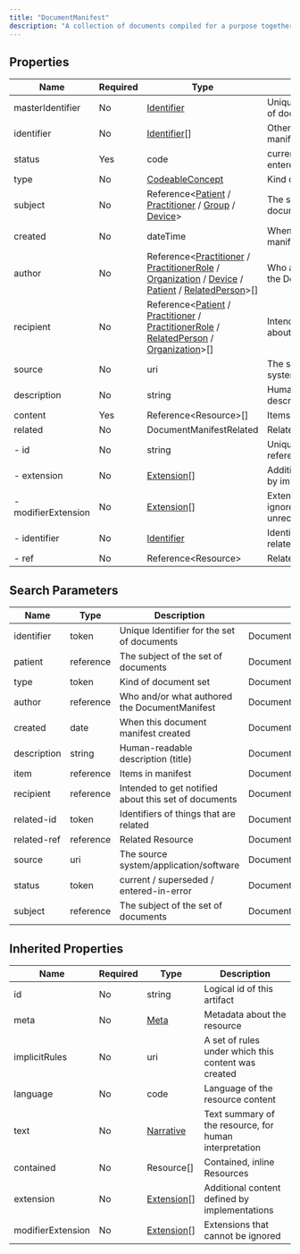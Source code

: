 ```yaml
---
title: "DocumentManifest"
description: "A collection of documents compiled for a purpose together with metadata that applies to the collection."
---
```


## Properties

| Name                | Required | Type                                                                                                                                                                                                                                                                                                                                                                   | Description                                            |
| ------------------- | -------- | ---------------------------------------------------------------------------------------------------------------------------------------------------------------------------------------------------------------------------------------------------------------------------------------------------------------------------------------------------------------------- | ------------------------------------------------------ |
| masterIdentifier    | No       | [Identifier](/medical-api/fhir/data-types/identifier)                                                                                                                                                                                                                                                                                                                  | Unique Identifier for the set of documents             |
| identifier          | No       | [Identifier](/medical-api/fhir/data-types/identifier)[]                                                                                                                                                                                                                                                                                                                | Other identifiers for the manifest                     |
| status              | Yes      | code                                                                                                                                                                                                                                                                                                                                                                   | current / superseded / entered-in-error                |
| type                | No       | [CodeableConcept](/medical-api/fhir/data-types/codeableconcept)                                                                                                                                                                                                                                                                                                        | Kind of document set                                   |
| subject             | No       | Reference&lt;[Patient](/medical-api/fhir/resources/patient) / [Practitioner](/medical-api/fhir/resources/practitioner) / [Group](/medical-api/fhir/resources/group) / [Device](/medical-api/fhir/resources/device)&gt;                                                                                                                                                 | The subject of the set of documents                    |
| created             | No       | dateTime                                                                                                                                                                                                                                                                                                                                                               | When this document manifest created                    |
| author              | No       | Reference&lt;[Practitioner](/medical-api/fhir/resources/practitioner) / [PractitionerRole](/medical-api/fhir/resources/practitionerrole) / [Organization](/medical-api/fhir/resources/organization) / [Device](/medical-api/fhir/resources/device) / [Patient](/medical-api/fhir/resources/patient) / [RelatedPerson](/medical-api/fhir/resources/relatedperson)&gt;[] | Who and/or what authored the DocumentManifest          |
| recipient           | No       | Reference&lt;[Patient](/medical-api/fhir/resources/patient) / [Practitioner](/medical-api/fhir/resources/practitioner) / [PractitionerRole](/medical-api/fhir/resources/practitionerrole) / [RelatedPerson](/medical-api/fhir/resources/relatedperson) / [Organization](/medical-api/fhir/resources/organization)&gt;[]                                                | Intended to get notified about this set of documents   |
| source              | No       | uri                                                                                                                                                                                                                                                                                                                                                                    | The source system/application/software                 |
| description         | No       | string                                                                                                                                                                                                                                                                                                                                                                 | Human-readable description (title)                     |
| content             | Yes      | Reference&lt;Resource&gt;[]                                                                                                                                                                                                                                                                                                                                            | Items in manifest                                      |
| related             | No       | DocumentManifestRelated                                                                                                                                                                                                                                                                                                                                                | Related things                                         |
| - id                | No       | string                                                                                                                                                                                                                                                                                                                                                                 | Unique id for inter-element referencing                |
| - extension         | No       | [Extension](/medical-api/fhir/data-types/extension)[]                                                                                                                                                                                                                                                                                                                  | Additional content defined by implementations          |
| - modifierExtension | No       | [Extension](/medical-api/fhir/data-types/extension)[]                                                                                                                                                                                                                                                                                                                  | Extensions that cannot be ignored even if unrecognized |
| - identifier        | No       | [Identifier](/medical-api/fhir/data-types/identifier)                                                                                                                                                                                                                                                                                                                  | Identifiers of things that are related                 |
| - ref               | No       | Reference&lt;Resource&gt;                                                                                                                                                                                                                                                                                                                                              | Related Resource                                       |

## Search Parameters

| Name        | Type      | Description                                          | Expression                          |
| ----------- | --------- | ---------------------------------------------------- | ----------------------------------- |
| identifier  | token     | Unique Identifier for the set of documents           | DocumentManifest.masterIdentifier   |
| patient     | reference | The subject of the set of documents                  | DocumentManifest.subject            |
| type        | token     | Kind of document set                                 | DocumentManifest.type               |
| author      | reference | Who and/or what authored the DocumentManifest        | DocumentManifest.author             |
| created     | date      | When this document manifest created                  | DocumentManifest.created            |
| description | string    | Human-readable description (title)                   | DocumentManifest.description        |
| item        | reference | Items in manifest                                    | DocumentManifest.content            |
| recipient   | reference | Intended to get notified about this set of documents | DocumentManifest.recipient          |
| related-id  | token     | Identifiers of things that are related               | DocumentManifest.related.identifier |
| related-ref | reference | Related Resource                                     | DocumentManifest.related.ref        |
| source      | uri       | The source system/application/software               | DocumentManifest.source             |
| status      | token     | current / superseded / entered-in-error              | DocumentManifest.status             |
| subject     | reference | The subject of the set of documents                  | DocumentManifest.subject            |

## Inherited Properties

| Name              | Required | Type                                                  | Description                                            |
| ----------------- | -------- | ----------------------------------------------------- | ------------------------------------------------------ |
| id                | No       | string                                                | Logical id of this artifact                            |
| meta              | No       | [Meta](/medical-api/fhir/data-types/meta)             | Metadata about the resource                            |
| implicitRules     | No       | uri                                                   | A set of rules under which this content was created    |
| language          | No       | code                                                  | Language of the resource content                       |
| text              | No       | [Narrative](/medical-api/fhir/data-types/narrative)   | Text summary of the resource, for human interpretation |
| contained         | No       | Resource[]                                            | Contained, inline Resources                            |
| extension         | No       | [Extension](/medical-api/fhir/data-types/extension)[] | Additional content defined by implementations          |
| modifierExtension | No       | [Extension](/medical-api/fhir/data-types/extension)[] | Extensions that cannot be ignored                      |
